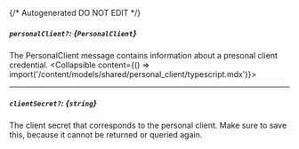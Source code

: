 {/* Autogenerated DO NOT EDIT  */}

##### `personalClient?`: *{`PersonalClient`}*
The PersonalClient message contains information about a presonal client credential.
<Collapsible content={() => import('/content/models/shared/personal_client/typescript.mdx')}>
</Collapsible>

---
##### `clientSecret?`: *{`string`}*
The client secret that corresponds to the personal client. Make sure to save this, because it cannot be returned or queried again.

